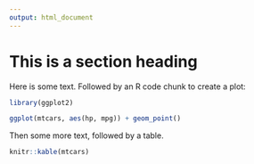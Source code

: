 ```yaml
---
output: html_document
---
```

# This is a section heading

Here is some text. Followed by an R code chunk to create a plot:

```r
library(ggplot2)

ggplot(mtcars, aes(hp, mpg)) + geom_point()
```

Then some more text, followed by a table.

```r
knitr::kable(mtcars)
```